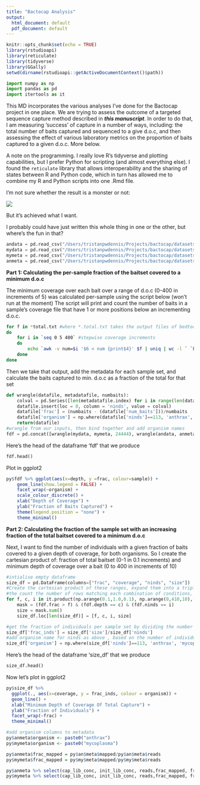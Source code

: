 ```yaml
---
title: "Bactocap Analysis"
output:
  html_document: default
  pdf_document: default
---
```

```r
knitr::opts_chunk$set(echo = TRUE)
library(rstudioapi)
library(reticulate)
library(tidyverse)
library(GGally)
setwd(dirname(rstudioapi::getActiveDocumentContext()$path))
```
```python
import numpy as np
import pandas as pd
import itertools as it
```

This MD incorporates the various analyses I've done for the Bactocap project in one place. We are trying to assess the outcome of a targeted sequence capture method described in ***this manuscript***. In order to do that, I am measuring 'success' of capture in a number of ways, including: the total number of baits captured and sequenced to a give d.o.c, and then assessing the effect of various laboratory metrics on the proportion of baits captured to a given d.o.c. More below.

A note on the programming. I really love R's tidyverse and plotting capabilities, but I prefer Python for scripting (and almost everything else). I found the `reticulate` library that allows interoperability and the sharing of states between R and Python code, which in turn has allowed me to combine my R and Python scripts into one .Rmd file. 

I'm not sure whether the result is a monster or not:

![](ancillary/misc/could-should.jpg)

But it's achieved what I want. 

I probably could have just written this whole thing in one or the other, but where's the fun in that?
```python
andata = pd.read_csv("/Users/tristanpwdennis/Projects/bactocap/datasets/anthrax/results/0to400covstats.txt", sep=' ', names=["num_baits", "sample", "depth"]) 
mydata = pd.read_csv("/Users/tristanpwdennis/Projects/bactocap/datasets/mycoplasma/covstatstotal.txt", sep=' ', names=["num_baits", "sample", "depth"])
mymeta = pd.read_csv("/Users/tristanpwdennis/Projects/bactocap/datasets/mycoplasma/myco-seq-sample-data.csv")
anmeta = pd.read_csv("/Users/tristanpwdennis/Projects/bactocap/datasets/anthrax/anthrax-metadata-ud1.csv")
```




**Part 1: Calculating the per-sample fraction of the baitset covered to a minimum d.o.c**

The minimum coverage over each bait over a range of d.o.c (0-400 in increments of 5) was calculated per-sample using the script below (won't run at the moment)
The script will print and count the number of baits in a sample's coverage file that have 1 or more positions below an incrementing d.o.c.
```bash
for f in *total.txt #where *.total.txt takes the output files of bedtools genomecov
do
	for i in `seq 0 5 400` #stepwise coverage increments
	do
		echo `awk -v num=$i '$6 < num {print$4}' $f | uniq | wc -l ` `basename $f .total.txt` $i >> covstats.txt
	done
done
```
Then we take that output, add the metadata for each sample set, and calculate the baits captured to min. d.o.c as a fraction of the total for that set
```python
def wrangle(datafile, metadatafile, numbaits): 
    colval = pd.Series([len(metadatafile.index) for i in range(len(datafile.index))])
    datafile.insert(loc = 0, column = 'ninds', value = colval)
    datafile['frac'] = (numbaits - (datafile['num_baits']))/numbaits
    datafile['organism'] = np.where(datafile['ninds']==113, 'anthrax', 'mycoplasma')
    return(datafile)
#wrangle from our inputs, then bind together and add organism names
fdf = pd.concat([wrangle(mydata, mymeta, 24444), wrangle(andata, anmeta, 148729)])
```
Here's the head of the dataframe 'fdf' that we produce
```python
fdf.head()
```
Plot in ggplot2
```r
py$fdf %>% ggplot(aes(x=depth, y =frac, colour=sample)) +
    geom_line(show.legend = FALSE) +
    facet_wrap(~organism) +
    scale_colour_discrete() +
    xlab("Depth of Coverage") +
    ylab("Fraction of Baits Captured") +
    theme(legend.position = "none") +
    theme_minimal()

```
**Part 2: Calculating the fraction of the sample set with an increasing fraction of the total baitset covered to a minimum d.o.c**

Next, I want to find the number of individuals with a given fraction of baits covered to a given depth of coverage, for both organisms. So I create the cartesian product of: fraction of total baitset (0-1 in 0.1 increments) and minimum depth of coverage over a bait (0 to 400 in increments of 10)
```python
#intialise empty dataframe
size_df = pd.DataFrame(columns=["frac", "coverage", "ninds", "size"])
#Create the cartesian product of these ranges, expand them into a triplet in a for loop and iterate over them all (3-way nested loop)
#the count the number of rows matching each combination of conditions, populating a dataframe with the result
for f, c, i in it.product(np.arange(0.1,1.0,0.1), np.arange(0,410,10),[113, 56]):
    mask = (fdf.frac > f) & (fdf.depth == c) & (fdf.ninds == i)
    size = mask.sum()
    size_df.loc[len(size_df)] = [f, c, i, size]

#get the fraction of individuals per sample set by dividing the number of individuals matching each condition
size_df['frac_inds'] = size_df['size']/size_df['ninds']
#add organism name for ninds as above , based on the number of individuals in each sample set
size_df['organism'] = np.where(size_df['ninds']==113, 'anthrax', 'mycoplasma')
```
Here's the head of the dataframe 'size_df' that we produce
```python
size_df.head()
```
Now let's plot in ggplot2
```r
py$size_df %>% 
  ggplot(., aes(x=coverage, y = frac_inds, colour = organism)) +
  geom_line() +
  xlab("Minimum Depth of Coverage Of Total Capture") +
  ylab("Fraction of Individuals") +
  facet_wrap(~frac) +
  theme_minimal()
```
```r
#add organism columns to metadata
py$anmeta$organism <- paste0("anthrax")
py$mymeta$organism <- paste0("mycoplasma")

py$anmeta$frac_mapped = py$an$meta$mapped/py$an$meta$reads
py$mymeta$frac_mapped = py$my$meta$mapped/py$my$meta$reads

py$anmeta %>% select(cap_lib_conc, init_lib_conc, reads,frac_mapped, frac_duplicates, max_ct) %>% ggpairs()
py$mymeta %>% select(cap_lib_conc, init_lib_conc, reads,frac_mapped, frac_duplicates, max_ct) %>% ggpairs()



```








